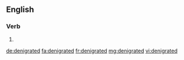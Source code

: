 ==English==

===Verb===
{{head|en}}

# {{en-past of|denigrate}}

[[de:denigrated]]
[[fa:denigrated]]
[[fr:denigrated]]
[[mg:denigrated]]
[[vi:denigrated]]